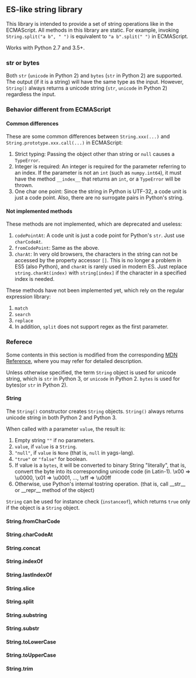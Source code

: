 == ES-like string library ==

This library is intended to provide a set of string operations like in the ECMAScript. All methods in this library are static. For example, invoking <code>String.split("a b", " ")</code> is equivalent to <code>"a b".split(" ")</code> in ECMAScript.

Works with Python 2.7 and 3.5+.

=== str or bytes ===

Both <code>str</code> (<code>unicode</code> in Python 2) and <code>bytes</code> (<code>str</code> in Python 2) are supported. The output (if it is a string) will have the same type as the input. However, <code>String()</code> always returns a unicode string (<code>str</code>, <code>unicode</code> in Python 2) regardless the input. 

=== Behavior different from ECMAScript ===

==== Common differences ====

These are some common differences between <code>String.xxx(...)</code> and <code>String.prototype.xxx.call(...)</code> in ECMAScript:

# Strict typing: Passing the object other than string or <code>null</code> causes a <code>TypeError</code>.
# Integer is required: An integer is required for the parameter referring to an index. If the parameter is not an <code>int</code> (such as <code>numpy.int64</code>), it must have the method <code>__index__</code> that returns an <code>int</code>, or a <code>TypeError</code> will be thrown.
# One char one point: Since the string in Python is UTF-32, a code unit is just a code point. Also, there are no surrogate pairs in Python's string.

==== Not implemented methods ====

These methods are not implemented, which are deprecated and useless:

# <code>codePointAt</code>: A code unit is just a code point for Python's <code>str</code>. Just use <code>charCodeAt</code>.
# <code>fromCodePoint</code>: Same as the above.
# <code>charAt</code>: In very old browsers, the characters in the string can not be accessed by the property accessor <code>[]</code>. This is no longer a problem in ES5 (also Python), and <code>charAt</code> is rarely used in modern ES. Just replace <code>string.charAt(index)</code> with <code>string[index]</code> if the character in a specified index is needed.

These methods have not been implemented yet, which rely on the regular expression library:

# <code>match</code>
# <code>search</code>
# <code>replace</code>
# In addition, <code>split</code> does not support regex as the first parameter.

=== Referece ===

Some contents in this section is modified from the corresponding [[https://developer.mozilla.org/en-US/docs/Web/JavaScript/Reference/Global_Objects/String|MDN Reference]], where you may refer for detailed description.

Unless otherwise specified, the term <code>String</code> object is used for unicode string, which is <code>str</code> in Python 3, or <code>unicode</code> in Python 2. <code>bytes</code> is used for bytes(or <code>str</code> in Python 2).

==== String ====

The <code>String()</code> constructor creates <code>String</code> objects. <code>String()</code> always returns unicode string in both Python 2 and Python 3.

When called with a parameter <code>value</code>, the result is:

# Empty string <code>""</code> if no parameters.
# <code>value</code>, if <code>value</code> is a <code>String</code>.
# <code>"null"</code>, if <code>value</code> is <code>None</code> (that is, <code>null</code> in yags-lang).
# <code>"true"</code> or <code>"false"</code> for boolean.
# If value is a <code>bytes</code>, it will be converted to binary String "literally", that is, convert the byte into its corresponding unicode code (in Latin-1). \x00 => \u0000, \x01 => \u0001, ..., \xff => \u00ff
# Otherwise, use Python's internal tostring operation. (that is, call __str__ or __repr__ method of the object)

<code>String</code> can be used for instance check (<code>instanceof</code>), which returns <code>true</code> only if the object is a <code>String</code> object.

==== String.fromCharCode ====

==== String.charCodeAt ====

==== String.concat ====

==== String.indexOf ====

==== String.lastIndexOf ====

==== String.slice ====

==== String.split ====

==== String.substring ====

==== String.substr ====

==== String.toLowerCase ====

==== String.toUpperCase ====

==== String.trim ====
